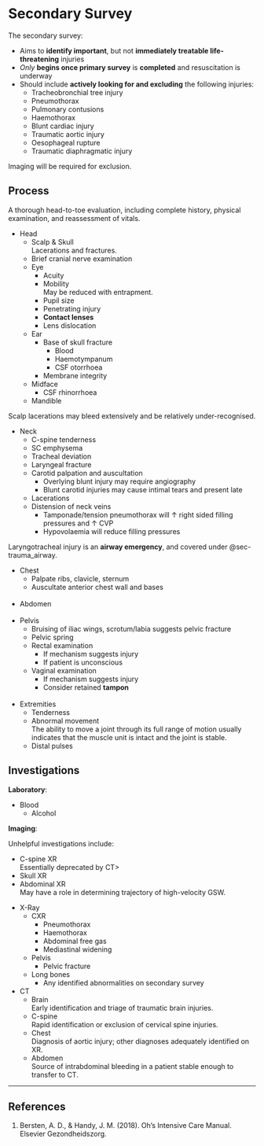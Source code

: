 # Secondary Survey

The secondary survey:

* Aims to **identify important**, but not **immediately treatable life-threatening** injuries
* *Only* **begins once primary survey** is **completed** and resuscitation is underway
* Should include **actively looking for and excluding** the following injuries:
	* Tracheobronchial tree injury
	* Pneumothorax
	* Pulmonary contusions
	* Haemothorax
	* Blunt cardiac injury
	* Traumatic aortic injury
	* Oesophageal rupture
	* Traumatic diaphragmatic injury

:::column-margin
Imaging will be required for exclusion.
:::


## Process

A thorough head-to-toe evaluation, including complete history, physical examination, and reassessment of vitals.

* Head
	* Scalp & Skull\
	Lacerations and fractures.
	* Brief cranial nerve examination
	* Eye
		* Acuity
		* Mobility\
		May be reduced with entrapment.
		* Pupil size
		* Penetrating injury
		* **Contact lenses**
		* Lens dislocation
	* Ear
		* Base of skull fracture
			* Blood
			* Haemotympanum
			* CSF otorrhoea
		* Membrane integrity
	* Midface
		* CSF rhinorrhoea
	* Mandible

:::column-margin
Scalp lacerations may bleed extensively and be relatively under-recognised.
:::

* Neck
	* C-spine tenderness
	* SC emphysema
	* Tracheal deviation
	* Laryngeal fracture
	* Carotid palpation and auscultation
		* Overlying blunt injury may require angiography
		* Blunt carotid injuries may cause intimal tears and present late
	* Lacerations
	* Distension of neck veins
		* Tamponade/tension pneumothorax will ↑ right sided filling pressures and ↑ CVP
		* Hypovolaemia will reduce filling pressures

:::column-margin
Laryngotracheal injury is an **airway emergency**, and covered under @sec-trauma_airway.
:::

* Chest
	* Palpate ribs, clavicle, sternum
	* Auscultate anterior chest wall and bases
\
\
* Abdomen
\
\
* Pelvis
	* Bruising of iliac wings, scrotum/labia suggests pelvic fracture
	* Pelvic spring
	* Rectal examination
		* If mechanism suggests injury
		* If patient is unconscious
	* Vaginal examination
		* If mechanism suggests injury
		* Consider retained **tampon**
\
\
* Extremities
	* Tenderness
	* Abnormal movement\
	The ability to move a joint through its full range of motion usually indicates that the muscle unit is intact and the joint is stable.
	* Distal pulses


## Investigations

**Laboratory**:

* Blood
	* Alcohol

**Imaging**:

:::column-margin
Unhelpful investigations include:

* C-spine XR\
Essentially deprecated by CT>
* Skull XR
* Abdominal XR\
May have a role in determining trajectory of high-velocity GSW.
:::

* X-Ray
	* CXR
		* Pneumothorax
		* Haemothorax
		* Abdominal free gas
		* Mediastinal widening
	* Pelvis
		* Pelvic fracture
	* Long bones
		* Any identified abnormalities on secondary survey
* CT
	* Brain\
	Early identification and triage of traumatic brain injuries.
	* C-spine\
	Rapid identification or exclusion of cervical spine injuries.
	* Chest\
	Diagnosis of aortic injury; other diagnoses adequately identified on XR.
	* Abdomen\
	Source of intrabdominal bleeding in a patient stable enough to transfer to CT.


---

## References

1. Bersten, A. D., & Handy, J. M. (2018). Oh’s Intensive Care Manual. Elsevier Gezondheidszorg.